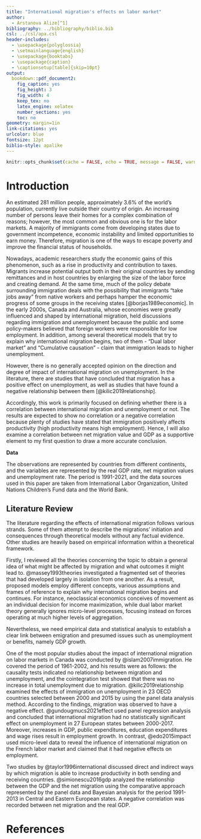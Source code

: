 ```yaml
---
title: "International migration's effects on labor market"
author: 
  - Arstanova Alize[^1]
bibliography: ../bibliography/biblio.bib
csl: ../csl/apa.csl
header-includes:
  - \usepackage{polyglossia}
  - \setmainlanguage{english}
  - \usepackage{booktabs}
  - \usepackage{caption} 
  - \captionsetup[table]{skip=10pt}
output:
  bookdown::pdf_document2:
    fig_caption: yes
    fig_height: 3
    fig_width: 4
    keep_tex: no
    latex_engine: xelatex
    number_sections: yes
    toc: no
geometry: margin=1in
link-citations: yes
urlcolor: blue
fontsize: 12pt
biblio-style: apalike
---
```

```r
knitr::opts_chunk$set(cache = FALSE, echo = TRUE, message = FALSE, warning = FALSE)
```

<!-- ======================================================================= -->
<!-- ============================== FOOTNOTES ============================== -->
<!-- ======================================================================= -->
[^1]:21080629, [Github Repo](https://github.com/AlizeArstanova/Midterm.git) 

# Introduction
An estimated 281 million people, approximately 3.6% of the world’s population, currently live outside their country of origin. An increasing number of persons leave their homes for a complex combination of reasons; however, the most common and obvious one is for the labor markets. A majority of immigrants come from developing states due to government incompetence, economic instability and limited opportunities to earn money. Therefore, migration is one of the ways to escape poverty and improve the financial status of households. 

Nowadays, academic researchers study the economic gains of this phenomenon, such as a rise in productivity and contribution to taxes. Migrants increase potential output both in their original countries by sending remittances and in host countries by enlarging the size of the labor force and creating demand. At the same time, much of the policy debate surrounding immigration deals with the possibility that immigrants “take jobs away” from native workers and perhaps hamper the economic progress of some groups in the receiving states [@borjas1989economic]. In the early 2000s, Canada and Australia, whose economies were greatly influenced and shaped by international migration, held discussions regarding immigration and unemployment because the public and some policy-makers believed that foreign workers were responsible for low employment. In addition, among several theoretical models that try to explain why international migration begins, two of them - "Dual labor market" and "Cumulative causation" - claim that immigration leads to higher unemployment. 

However, there is no generally accepted opinion on the direction and degree of impact of international migration on unemployment. In the literature, there are studies that have concluded that migration has a positive effect on unemployment, as well as studies that have found a negative relationship between them [@kilic2019relationship]. 

Accordingly, this work is primarily focused on defining whether there is a correlation between international migration and unemployment or not. The results are expected to show no correlation or a negative correlation because plenty of studies have stated that immigration positively affects productivity (high productivity means high employment). Hence, I will also examine a correlation between net migration value and GDP as a supportive element to my first question to draw a more accurate conclusion. 
 

**Data**

The observations are represented by countries from different continents, and the variables are represented by the real GDP rate, net migration values and unemployment rate. The period is 1991-2021, and the data sources used in this paper are taken from International Labor Organization, United Nations Children’s Fund data and the World Bank. 



## Literature Review
The literature regarding the effects of international migration follows various strands. Some of them attempt to describe the migrations’ initiation and consequences through theoretical models without any factual evidence. Other studies are heavily based on empirical information within a theoretical framework. 

Firstly, I reviewed all the theories concerning the topic to obtain a general idea of what might be affected by migration and what outcomes it might lead to. @massey1993theories investigated a fragmented set of theories that had developed largely in isolation from one another. As a result, proposed models employ different concepts, various assumptions and frames of reference to explain why international migration begins and continues. For instance, neoclassical economics conceives of movement as an individual decision for income maximization, while dual labor market theory generally ignores micro-level processes, focusing instead on forces operating at much higher levels of aggregation.

Nevertheless, we need empirical data and statistical analysis to establish a clear link between emigration and presumed issues such as unemployment or benefits, namely GDP growth. 

One of the most popular studies about the impact of international migration on labor markets in Canada was conducted by @islam2007immigration. He covered the period of 1961-2002, and his results were as follows: the causality tests indicated no relationship between migration and unemployment, and the cointegration test showed that there was no increase in total unemployment due to migration. @kilic2019relationship examined the effects of immigration on unemployment in 23 OECD countries selected between 2000 and 2015 by using the panel data analysis method. According to the findings, migration was observed to have a negative effect. @gundougmucs2021effect used panel regression analysis and concluded that international migration had no statistically significant effect on unemployment in 27 European states between 2000-2017. Moreover, increases in GDP, public expenditures, education expenditures and wage rises result in employment growth. In contrast, @edo2015impact used micro-level data to reveal the influence of international migration on the French labor market and claimed that it had negative effects on employment. 

Two studies by @taylor1996international discussed direct and indirect ways by which migration is able to increase productivity in both sending and receiving countries. @simionescu2016gdp analyzed the relationship between the GDP and the net migration using the comparative approach represented by the panel data and Bayesian analysis for the period 1991-2013 in Central and Eastern European states. A negative correlation was recorded between net migration and the real GDP. 

\newpage
# References {#references}
<div id="refs"></div>

